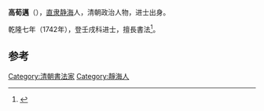 '''高荀邁'''（{{bd|?||?|}}），[[直隶|直隶]][[静海|静海]]人，清朝政治人物，进士出身。

乾隆七年（1742年），登壬戌科进士，擅長書法<ref>{{cite book|author1=天津市地方志编修委员会办公室|title=天津区县旧志点校 武清县志·静海县志|date=2008年6月|publisher=天津：天津社会科学院出版社|isbn=978-7-80688-393-8|pages=386|accessdate=2016-03-24}}</ref>。

==参考==
{{reflist}}
{{清朝人物小作品}}
{{乾隆七年壬戌科殿試金榜}}
{{DEFAULTSORT:Gao高}}
[[Category:清朝書法家|Category:清朝書法家]]
[[Category:靜海人|Category:靜海人]]